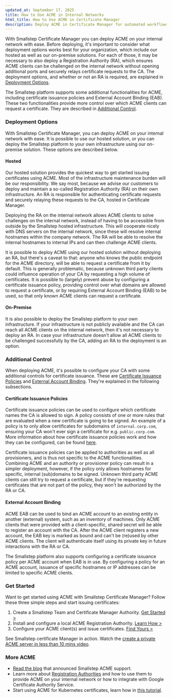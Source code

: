 ```yaml
---
updated_at: September 17, 2025
title: How to Use ACME in Internal Networks
html_title: How to Use ACME in Certificate Manager
description: Deploy ACME in Certificate Manager for automated workflows. Complete guide to using ACME protocol for internal certificates at enterprise scale.
---
```


With Smallstep Certificate Manager
you can deploy ACME on your internal network with ease.
Before deploying,
it's important to consider what deployment options works best for your organization,
which include our hosted as well as our on-premise solutions.
For each of those,
it may be necessary to also deploy a Registration Authority (RA),
which ensures ACME clients can be challenged on the internal network
without opening additional ports and securely relays certificate requests to the CA.
The deployment options,
and whether or not an RA is required,
are explained in [Deployment Options](#deployment-options).

The Smallstep platform supports some additional functionalities for ACME,
including certificate issuance policies
and External Account Binding (EAB).
These two functionalities provide more control
over which ACME clients can request a certificate.
They are described in [Additional Control](#additional-control).

### Deployment Options

With Smallstep Certificate Manager,
you can deploy ACME on your internal network with ease.
It is possible to use our hosted solution,
or you can deploy the Smallstep platform to your own infrastructure
using our on-premise solution.
These options are described below.

#### Hosted

Our hosted solution provides the quickest way to get started issuing certificates using ACME.
Most of the infrastructure maintenance burden
will be our responsibility.
We say most,
because we advise our customers to deploy and maintain a so-called Registration Authority (RA)
on their own infrastructure.
An RA is responsible
for authenticating certificate requests
and securely relaying these requests to the CA,
hosted in Certificate Manager.

Deploying the RA on the internal network
allows ACME clients to solve challenges on the internal network,
instead of having to be accessible from outside by the Smallstep hosted infrastructure.
This will cooperate nicely with DNS servers on the internal network,
since these will resolve internal hostnames within the company network.
The RA will be able to resolve the internal hostnames to internal IPs
and can then challenge ACME clients.

It is possible to deploy ACME using our hosted solution
without deploying an RA,
but there's a caveat to that:
anyone who knows the public endpoint for the ACME directory,
will be able to request a certificate from it by default.
This is generally problematic,
because unknown third party clients could influence operation of your CA
by requesting a high volume of certificates.
It is possible to (largely) prevent abuse
by configuring a certificate issuance policy,
providing control over what domains are allowed to request a certificate,
or by requiring External Account Binding (EAB) to be used,
so that only known ACME clients can request a certificate.

#### On-Premise

It is also possible to deploy the Smallstep platform to your own infrastructure.
If your infrastructure
is not publicly available
and the CA can reach all ACME clients on the internal network,
then it's not necessary to deploy an RA.
In case your infrastructure doesn't allow all ACME clients
to be challenged successfully by the CA,
adding an RA to the deployment is an option.


### Additional Control

When deploying ACME, it's possible to configure your CA with some additional controls for certificate issuance.
These are [Certificate Issuance Policies](#certificate-issuance-policies) and [External Account Binding](#external-account-binding).
They're explained in the following subsections.

#### Certificate Issuance Policies

Certificate issuance policies can be used to configure which certificate names the CA is allowed to sign.
A policy consists of one or more rules that are evaluated when a new certificate is going to be signed.
An example of a policy is to only allow certificates for subdomains of `internal.corp.com`, ensuring your CA won't ever sign a certificate for e.g. `public.corp.com`.
More information about how certificate issuance policies work and how they can be configured, can be found [here](../../step-ca/policies.mdx).

Certificate issuance policies can be applied to authorities as well as all provisioners, and is thus not specific to the ACME functionalities.
Combining ACME and an authority or provisioner policy can result in a simpler deployment, however, if the policy only allows hostnames for specific, internal (sub)domains to be signed.
Unknown third party ACME clients can still try to request a certificate, but if they're requesting certificates that are not part of the policy, they won't be authorized by the RA or CA.

#### External Account Binding

ACME EAB can be used to bind an ACME account to an existing entity in another (external) system, such as an inventory of machines.
Only ACME clients that were provided with a client-specific, shared secret will be able to register an account with the CA.
After the ACME client registers a new account, the EAB key is marked as bound and can't be (re)used by other ACME clients.
The client will authenticate itself using its private key in future interactions with the RA or CA.

The Smallstep platform also supports configuring a certificate issuance policy per ACME account when EAB is in use.
By configuring a policy for an ACME account, issuance of specific hostnames or IP addresses can be limited to specific ACME clients.


### Get Started 

Want to get started using ACME with Smallstep Certificate Manager? 
Follow these three simple steps and start issuing certificates:

1. Create a Smallstep Team and Certificate Manager Authority. [Get Started >](https://smallstep.com/signup?product=cm)
2. Install and configure a local ACME Registration Authority. [Learn How >](../../registration-authorities/acme-for-certificate-manager.mdx)
3. Configure your ACME client(s) and issue certificates. [Find Yours >](../../tutorials/acme-protocol-acme-clients.mdx) 

<Alert severity="info">
  <div>
    See Smallstep certificate Manager in action. Watch the <a href="https://u.step.sm/how-to-CM-private-ACME-server">create a private ACME server in less than 10 mins video</a>.
  </div>
</Alert>


### More ACME 

* [Read the blog](https://smallstep.com/blog/private-acme-server/) that announced Smallstep ACME support.
* Learn more about [Registration Authorities](../../registration-authorities/acme-for-certificate-manager.mdx) and how to use them to provide ACME on your internal network or how to integrate with Google Certificate Authority Service.
* Start using ACME for Kubernetes certificates, learn how in [this tutorial](../../tutorials/kubernetes-acme-ca.mdx).


